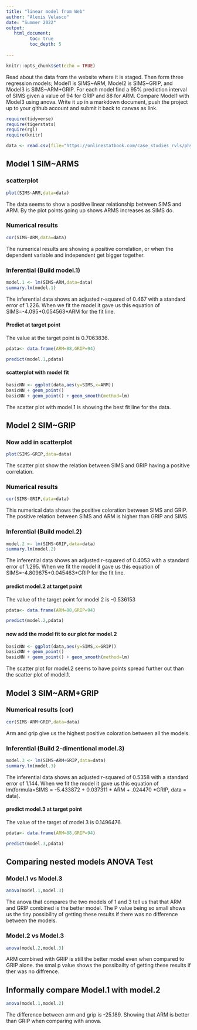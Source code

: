 ```yaml
---
title: "linear model from Web"
author: "Alexis Velasco"
date: "Summer 2022"
output:
   html_document:
         toc: true
         toc_depth: 5
        
---
```


```r
knitr::opts_chunk$set(echo = TRUE)
```

Read about the data from the website where it is staged.  Then form three regression models; Model1 is SIMS~ARM, Model2 is SIMS~GRIP, and Model3 is SIMS~ARM+GRIP. For each model find a 95% prediction interval of SIMS given a value of 94  for GRIP and 88 for ARM. Compare Model1 with Model3 using anova. Write it up in a markdown document, push the project up to your github account and submit it back to canvas as link. 

 


```r
require(tidyverse)
require(tigerstats)
require(rgl)
require(knitr)

```

```r
data <- read.csv(file="https://onlinestatbook.com/case_studies_rvls/physical_strength/data.txt",sep="",header=TRUE)  

```

## Model 1 SIM~ARMS


### scatterplot

```r
plot(SIMS~ARM,data=data)
```

The data seems to show a positive linear relationship between SIMS and ARM. By the plot points going up shows ARMS increases as SIMS do.

### Numerical results

```r
cor(SIMS~ARM,data=data)
```

The numerical results are showing a positive correlation, or when the dependent variable and independent get bigger together. 



### Inferential  (Build model.1)

```r
model.1 <- lm(SIMS~ARM,data=data)
summary.lm(model.1)
```

The inferential data shows an adjusted r-squared of 0.467 with a standard error of 1.226. When we fit the model it gave us this equation of SIMS=-4.095+0.054563*ARM for the fit line. 

#### Predict at target point

The value at the target point  is 0.7063836. 

```r
pdata<- data.frame(ARM=88,GRIP=94)
```

```r
predict(model.1,pdata)
```

#### scatterplot with model fit
  
```r
basicNN <- ggplot(data,aes(y=SIMS,x=ARM))
basicNN + geom_point()
basicNN + geom_point() + geom_smooth(method=lm)
```
  
  The scatter plot with model.1 is showing the best fit line for the data.

## Model 2 SIM~GRIP


### Now add in scatterplot

```r
plot(SIMS~GRIP,data=data)
```

 The scatter plot show the relation between SIMS and GRIP having a positive correlation.
 
### Numerical results 

```r
cor(SIMS~GRIP,data=data)
```
 
 This numerical data shows the positive coloration between SIMS and GRIP. The positive relation between SIMS and ARM is  higher than GRIP and SIMS.
 
### Inferential  (Build model.2)
  
```r
model.2 <- lm(SIMS~GRIP,data=data)
summary.lm(model.2)
```

The inferential data shows an adjusted r-squared of 0.4053 with a standard error of 1.295. When we fit the model it gave us this equation of SIMS=-4.809675+0.045463*GRIP for the fit line.

#### predict model.2 at target point

The value of the target point for model 2 is -0.536153

```r
pdata<- data.frame(ARM=88,GRIP=94)
```

```r
predict(model.2,pdata)
```

#### now add the model fit to our plot for model.2
 
```r
basicNN <- ggplot(data,aes(y=SIMS,x=GRIP))
basicNN + geom_point()
basicNN + geom_point() + geom_smooth(method=lm)
```

The scatter plot for model.2 seems to have points spread further out than the scatter plot of model.1.

## Model 3 SIM~ARM+GRIP

### Numerical results (cor)

```r
cor(SIMS~ARM+GRIP,data=data)
```

Arm and grip give us the highest positive coloration between all the models.
  
### Inferential  (Build 2-dimentional model.3)

```r
model.3 <- lm(SIMS~ARM+GRIP,data=data)
summary.lm(model.3)
```

The inferential data shows an adjusted r-squared of 0.5358 with a standard error of 1.144. When we fit the model it gave us this equation of
lm(formula=SIMS = -5.433872 + 0.037311 * ARM + .024470 *GRIP, data = data).

#### predict model.3 at target point
  
 The value of the target of model 3 is 0.1496476.  

```r
pdata<- data.frame(ARM=88,GRIP=94)
```

```r
predict(model.3,pdata)
```

## Comparing nested models ANOVA Test

### Model.1 vs Model.3

```r
anova(model.1,model.3)
```
The anova that compares the two models of 1 and 3 tell us that that ARM and GRIP combined is the better model. The P value being so small shows us the tiny possibility of getting these results if there was no difference between the models.

### Model.2 vs Model.3

```r
anova(model.2,model.3)
```

ARM combined with GRIP is still the better model even when compared to GRIP alone. the smal p value shows the possibailty of getting these results if ther was no diffrence. 

## Informally compare Model.1 with model.2

```r
anova(model.1,model.2)
```

The difference between arm and grip is -25.189. Showing that ARM is better than GRIP when comparing with anova. 
